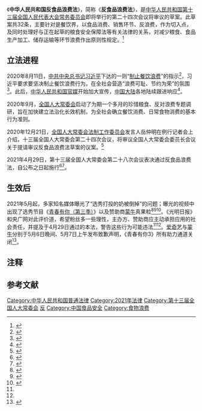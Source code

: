 {{法律声明}}
{{Infobox PRC legislation
| 名称 = 中华人民共和国反食品浪费法
| 简称 = 反食品浪费法
| 提案方 = [[全国人民代表大会常务委员会法制工作委员会|全国人民代表大会常务委员会法制工作委员会]]
| 公布日期 = 2021年4月29日
| 施行日期 = 2021年4月29日
| 类别 = 普通法律
| wikisource =中华人民共和国反食品浪费法
| pdf =
| flk-id = ZmY4MDgxODE3OTE5MDRjNjAxNzkyMDVhYjhjZDAyY2M%3D
<!-- 立法 -->
| 征求意见日期 = 
| 议会届次 = 第十三届全国人大常委会第二十八次会议
| 人大常委会通过日期 = 2021年4月29日
| 人大通过日期 = 
| 国务院通过日期 = 
| 公布者 = [[中华人民共和国主席|国家主席]][[习近平|习近平]]
| 公布命令 = 第七十八号《[[中华人民共和国主席令|中华人民共和国主席令]]》
| 自定义立法过程 = 
<!-- 修正 -->
| 修正次数 = 
| 最新修正日期 = 
| 修正案 = 
<!-- 废止 -->
| 废止日期 = 
| 被取代 = 
| 自定义废止过程 = 
}}
《'''中华人民共和国反食品浪费法'''》，简称《'''反食品浪费法'''》，是[[中华人民共和国|中华人民共和国]][[第十三届全国人民代表大会常务委员会|第十三届全国人民代表大会常务委员会]]即将举行的第二十四次会议将审议的草案。此草案共32条，主要针对是餐饮界，以食品消费、销售环节、反浪费，作为切入点，及同时处理好与正在起草的粮食安全保障法等有关法律的关系，对减少粮食、食品生产加工、储存运输等环节浪费作出原则性规定。<ref>{{Cite web|title=反食品浪费法要来了 将聚焦食品消费、销售环节|url=http://www.xinhuanet.com/2020-12/21/c_1126887136.htm|accessdate=2020-12-24|work=新华网|archive-date=2021-06-02|archive-url=https://web.archive.org/web/20210602213044/http://www.xinhuanet.com/2020-12/21/c_1126887136.htm|dead-url=no}}</ref>

==立法进程==
2020年8月11日，[[中国共产党中央委员会总书记|中共中央总书记]][[习近平|习近平]]下达的一则“[[制止餐饮浪费|制止餐饮浪费]]”的指示<ref>{{cite news |title=习近平对制止餐饮浪费行为作出重要指示 |url=http://www.xinhuanet.com/politics/2020-08/11/c_1126353377.htm |publisher=新華網 |accessdate=2020-08-16 |archive-date=2020-12-13 |archive-url=https://web.archive.org/web/20201213182541/http://www.xinhuanet.com/politics/2020-08/11/c_1126353377.htm |dead-url=no }}</ref>，习近平要求要坚决制止餐饮浪费行为，在全社会营造“浪费可耻、节约为荣”的氛围<ref>{{cite news |title=习近平下令制止餐饮浪费，吃播节目首当其冲几乎全面下架 |url=https://www.storm.mg/lifestyle/2940323 |publisher=中央社 |accessdate=2020-08-16 |archive-date=2020-12-13 |archive-url=https://web.archive.org/web/20201213182533/https://www.storm.mg/lifestyle/2940323 |dead-url=no }}</ref>。此后，[[中华人民共和国媒体|中华人民共和国官媒]]开始加大宣传，[[中国大陆|中国大陆]]各地陆续跟进响应<ref>{{cite news |title=習近平下令制止餐飲浪費 中國再啟「光盤行動」 |url=https://www.cna.com.tw/news/acn/202008120037.aspx |publisher=中央社 |accessdate=2020-08-16 |archive-date=2020-12-13 |archive-url=https://web.archive.org/web/20201213182550/https://www.cna.com.tw/news/acn/202008120037.aspx |dead-url=no }}</ref>。

2020年9月，[[全国人民代表大会常务委员会|全国人大常委会]]启动了为期一个多月的珍惜粮食、反对浪费专题调研，旨在加快建立法治化长效机制，为全社会确立餐饮消费、日常食物消费的基本行为准则。

2020年12月21日，[[全国人民代表大会常务委员会法制工作委员会|全国人大常委会法制工作委员会]]发言人岳仲明在例行记者会上介绍，十三届全国人大常委会第二十四次会议，将审议全国人大常委会委员长会议关于提请审议反食品浪费法草案的议案。<ref>{{Cite web|title=反食品浪费法草案首次公开 制作暴饮暴食等音视频或被追责|url=https://m.chinanews.com/wap/detail/zw/gn/2020/12-22/9368120.shtml|accessdate=2020-12-24|author=|date=|format=|work=中国新闻网|publisher=|language=zh-CN}}</ref>

2021年4月29日，第十三届全国人大常委会第二十八次会议表决通过反食品浪费法，自公布之日起施行<ref>{{Cite web|title=中华人民共和国反食品浪费法_中国人大网|url=http://www.npc.gov.cn/npc/c30834/202104/83b2946e514b449ba313eb4f508c6f29.shtml|accessdate=2021-04-29|date=2021-04-29|publisher=中国人大网|archive-date=2021-05-07|archive-url=https://web.archive.org/web/20210507234735/http://www.npc.gov.cn/npc/c30834/202104/83b2946e514b449ba313eb4f508c6f29.shtml|dead-url=no}}</ref><ref>{{cite news |title=权威快报丨反食品浪费法通过 |url=http://www.xinhuanet.com/politics/2021-04/29/c_1127389994.htm |accessdate=2021-04-29 |work=新华社微博 |date=2021-04-29 |archive-date=2021-05-02 |archive-url=https://web.archive.org/web/20210502013247/http://www.xinhuanet.com/politics/2021-04/29/c_1127389994.htm |dead-url=no }}</ref>。

== 生效后 ==
2021年5月起，多家知名媒体曝光了“选秀打投的奶被倒掉”{{NoteTag|要想给自己喜欢的偶像投票，除了在播出平台上投票之外，还可以购买赞助商的商品，也就是牛奶，扫描瓶盖上的二维码兑换助力值。在平台上投票往往有次数限制，而牛奶则是买得越多，助力机会越多。}}的问题；曝光的视频中出现了选秀节目《[[青春有你_(第三季)|青春有你（第三季）]]》以及赞助商[[蒙牛集团|蒙牛]]真果粒<ref name=":1">{{Cite web|title=牛奶直接被倒掉，选秀出道靠浪费？|url=https://mp.weixin.qq.com/s?__biz=MjM5NzM0MzQ4MQ==&mid=2654668646&idx=1&sn=a6d86ab69efc3eff2d5af2f9824baaea&chksm=bd14def08a6357e6c5aacba9ef983e37da5d402169cc4512235a85ca986c6325ef15d8e5f5c2&dt_dapp=1#rd|accessdate=2021-05-04|date=2021-05-03|publisher=[[光明日报|光明日报]]的微信公众号|archive-date=2021-05-04|archive-url=https://web.archive.org/web/20210504181026/https://mp.weixin.qq.com/s?__biz=MjM5NzM0MzQ4MQ%3D%3D&mid=2654668646&idx=1&sn=a6d86ab69efc3eff2d5af2f9824baaea&chksm=bd14def08a6357e6c5aacba9ef983e37da5d402169cc4512235a85ca986c6325ef15d8e5f5c2&dt_dapp=1#rd|dead-url=no}}</ref><ref>{{Cite web|title=新鲜牛奶被整箱倒掉 如此追星为哪般？|url=https://weibo.com/1852893050/KdXiI0Q5P?refer_flag=1001030103_&ssl_rnd=1620143818.8589&type=comment|date=2021-05-04|publisher=[[中国教育电视台|中国教育电视台]]|access-date=2021-05-04|archive-date=2021-05-04|archive-url=https://web.archive.org/web/20210504181142/https://weibo.com/1852893050/KdXiI0Q5P?refer_flag=1001030103_&ssl_rnd=1620143818.8589&type=comment|dead-url=no}}</ref><ref name=":0">{{Cite web|title=新鲜牛奶被成箱倒掉只为追星 可能违法！|url=https://www.sohu.com/a/464554668_362042|date=2021-05-04|publisher=[[央广网|央广网]]|access-date=2021-05-04|archive-date=2021-05-06|archive-url=https://web.archive.org/web/20210506072129/https://www.sohu.com/a/464554668_362042|dead-url=no}}</ref>。《光明日报》和央广网对此评价道，希望粉丝多一些理性，主办方、赞助商应主动承担应用的社会责任，并提及于4月29日通过的本法，警告这些行为可能违法<ref name=":1" /><ref name=":0" />。[[爱奇艺|爱奇艺]]与[[蒙牛|蒙牛]]分别于5月6日晚间、5月7日上午发布致歉声明，《青春有你3》所有助力通道关闭<ref>{{Cite web |title=爱奇艺、蒙牛相继道歉！《青春有你3》所有助力通道关闭 |url=http://www.xinhuanet.com/legal/2021-05/07/c_1127417468.htm |website=新华网 |access-date=2021-05-07 |archive-date=2021-05-07 |archive-url=https://web.archive.org/web/20210507200822/http://www.xinhuanet.com/legal/2021-05/07/c_1127417468.htm |dead-url=no }}</ref>。

== 注释 ==
{{NoteFoot}}

==参考文献==
{{reflist}}
{{Portal|中华人民共和国|法律}}
[[Category:中华人民共和国普通法律|Category:中华人民共和国普通法律]]
[[Category:2021年法律|Category:2021年法律]]
[[Category:第十三届全国人大常委会|Category:第十三届全国人大常委会]]
[[Category:习近平|反]]
[[Category:中国食品安全|Category:中国食品安全]]
[[Category:食物浪费|Category:食物浪费]]